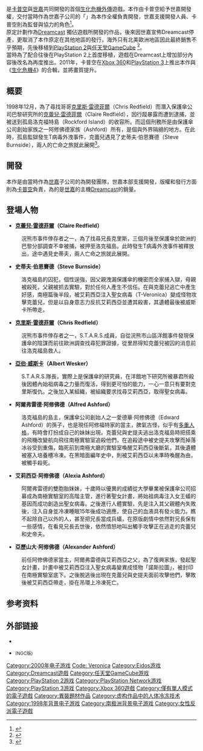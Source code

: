 
{{noteTA
|G1=Games
|G2 = ResidentEvil
}}
{{Infobox VG
| width = 
| title = 惡靈古堡 聖女密碼
| image = File:Resident Evil Code Veronica Boxart.jpg
| original = 
| japanese = バイオハザード コード:ベロニカ
| english = Resident Evil Code: Veronica
| caption = 日本Dreamcast版封面
| developer = {{le|Nex Entertainment}}/[[世嘉|SEGA開發部]]<br><small>（當時為SEGA子公司）</small><br>[[卡普空|卡普空第四制作部]]
| publisher = {{collapsible list|title=卡普空| '''Dreamcast'''{{Vgrelease|JP|[[卡普空|卡普空]]|EU|[[Eidos_Interactive|Eidos]]}}'''PlayStation 2'''{{Vgrelease|WW|卡普空}}'''任天堂GameCube'''{{Vgrelease|WW|卡普空|AUS|[[任天堂|任天堂]]}} }}
| director = 加藤弘喜
| producer = [[三上真司|三上真司]]
| designer = 
| writer = 
| programmer = 
| artist = 
| composer = 三浦健、安濑聖、笠原咲奈惠
| series = 
| released = {{Infobox VG/C|2000年2月3日|'''Dreamcast'''{{Vgrelease|JP|2000年2月3日|NA|2000年2月29日|EU|2000年5月26日}} '''''CV.完全版''''' ：<br>'''Dreamcast'''{{Vgrelease|JP|2001年3月22日}}'''PlayStation 2'''{{Vgrelease|JP|2001年5月22日|NA|2001年8月21日|EU|2001年9月14日}}'''Nintendo GameCube'''{{Vgrelease|JP|2003年8月7日|NA|2003年12月3日|EU|2004年3月12日}}'''Xbox 360、PlayStation 3'''{{Vgrelease|NA|2011年9月27日|EU|2011年9月27日(X360)|EU|2011年9月28日(PS3)|JP|2012年3月13日}} }}
| shutdown = 
| onlinegame = 
| genre = [[恐怖遊戲|恐怖生存]]、[[動作冒險遊戲|動作冒險遊戲]]
| engine = 
| modes = [[單人遊戲|單人遊戲]]
| platforms = [[Dreamcast|Dreamcast]]、[[PlayStation_2|PlayStation 2]]<br />[[任天堂GameCube|任天堂 GameCube]]<br />[[Xbox_360|Xbox 360]]、[[PlayStation_3|PlayStation 3]]
}} 
{{Vgname|惡靈古堡 聖女密碼|ja=バイオハザード コード:ベロニカ、BIOHAZARD CODE：Veronica|en=Resident Evil Code: Veronica|cn=生化危機 代号：維羅妮卡|tw=恶灵古堡 聖女密碼|diff=yes}}是[[卡普空|卡普空]]與[[世嘉|世嘉]]共同開發的首個[[生化危機|生化危機]][[外傳|外傳]]遊戲。本作由卡普空給予世嘉開發權，交付當時作為世嘉子公司的「{{le|Nex Entertainment}}」為本作全權負責開發，世嘉支援開發人員、卡普空則為監督與協力的角色<ref>{{Cite journal|title=Nex Entertainment|author=|url=https://en.wikipedia.org/w/index.php?title=Nex_Entertainment&oldid=826258263|date=2018-02-18|journal=Nex Entertainment 相關信息(英文頁面)|issue=|doi=|others=|year=|volume=|page=|language=en|pmid=|access-date=2018-07-27|archive-date=2021-03-20|archive-url=https://web.archive.org/web/20210320051746/https://en.wikipedia.org/w/index.php?title=Nex_Entertainment&oldid=826258263|dead-url=no}}</ref>。<br>原定計劃作為[[Dreamcast|Dreamcast]] 獨佔遊戲所開發的作品，後來因世嘉宣佈Dreamcast停產，更取消了本作原定在其他地區的發行，海外只有北美歐洲地區因此最終銷售不乎預期，先後移植到[[PlayStation_2|PlayStation 2]]與[[任天堂GameCube|任天堂GameCube]] <ref>{{Cite web|url=http://www.ign.com/articles/2000/01/04/resident-evil-code-veronica-2 |title=Resident Evil - CODE: Veronica |last=IGN Staff |date=January 3, 2000 |website=IGN |language=en-US |access-date=April 1, 2017 |url-status=live |archive-url=https://web.archive.org/web/20160321225310/http://www.ign.com/articles/2000/01/04/resident-evil-code-veronica-2 |archive-date=March 21, 2016 }}</ref>。<br>當時為了配合往後在PlayStation 2上首度移植，遊戲在Dreamcast上增加部分內容後改名為{{Vgname|生化危机 代号：维罗妮卡 完全版|ja=バイオハザード CODE：Veronica 完全版|en=Resident Evil Code: Veronica X|diff=yes}}再度推出。2011年，卡普空在[[Xbox_360|Xbox 360]]和[[PlayStation_3|PlayStation 3]]上推出本作與《[[生化危機4|生化危機4]]》的合輯，並將畫質提升。

== 概要 ==
1998年12月，為了尋找哥哥[[克里斯·雷德菲爾|克里斯·雷德菲爾]]（Chris Redfield）而潛入保護傘公司巴黎研究所的[[克蕾兒·雷德菲爾|克蕾兒·雷德菲爾]]（Claire Redfield），因行蹤暴露而遭到逮捕，並被送到孤島洛克福特島（Rockford Island）的收容所。而這個刑務所是由保護傘公司創始家族之一阿修佛德家族（Ashford）所有，是個與外界隔絕的地方。在此時，孤島監獄發生T病毒外洩事件，克蕾兒遇見了史蒂夫·伯恩賽德（Steve Burnside），兩人的亡命之旅就此展開<ref>{{Cite web|url=http://www.capcom-fc.com/re_dc/2009/06/veronica_darkne.html |title=Veronica's Darkness |date=June 12, 2009 |access-date=April 23, 2017 |url-status=dead |archive-url=https://web.archive.org/web/20100126061957/http://www.capcom-fc.com/re_dc/2009/06/veronica_darkne.html |archive-date=January 26, 2010 |website=Capcom}}</ref>。

== 開發 ==
本作是由當時作為[[世嘉|世嘉]]子公司的{{le|Nex Entertainment}}為開發團隊，世嘉本部支援開發，版權和發行方面則為[[卡普空|卡普空]]負責，為的是[[世嘉|世嘉]]的主機[[Dreamcast|Dreamcast]]的銷量。

== 登場人物 ==
*'''[[克蕾兒·雷德菲爾|克蕾兒·雷德菲爾]]（Claire Redfield）'''
:浣熊市事件倖存者之一，為了找尋兄長克里斯，三個月後至保護傘於歐洲的巴黎分部調查不幸被捕，被押至洛克福島。此時發生T病毒外洩事件被釋放出，途中遇見史蒂夫，兩人亡命之旅就此展開。
*'''史蒂夫·伯恩賽德（Steve Burnside）'''
:洛克福島的囚犯，個性逞強，因父親洩漏保護傘的機密而全家捕入獄，母親被殺死，父親被抓去實驗，對於任何人產生不信任。在與克蕾兒逃亡中產生好感，南極篇後半段，被艾莉西亞注入聖女病毒（T-Veronica）變成怪物攻擊克蕾兒，但是以自身意志力反抗艾莉西亞並遭其殺害，其遺體最後被威斯卡所帶走。
*'''[[克里斯·雷德菲爾|克里斯·雷德菲爾]]（Chris Redfield）'''
:浣熊市事件倖存者之一，S.T.A.R.S.成員，自從浣熊市山區洋館事件發現保護傘的陰謀而前往歐洲調查找尋犯罪證據，從里昂得知克蕾兒被囚的消息前往洛克福島救人。
*'''[[亞伯·威斯卡|亞伯·威斯卡]]（Albert Wesker）'''
:S.T.A.R.S.隊長，實際上是保護傘的研究員，在洋館地下研究所被暴君所殺後因體內始祖病毒之力量而復活，得到更可怕的能力，一心一意只有要對克里斯復仇。之後加入某組織，被組織要求找尋艾莉西亞，取得聖女病毒。
*'''阿爾弗雷德·阿修佛德（Alfred Ashford）'''
:洛克福島的島主，保護傘公司創始人之一愛德華·阿修佛德（Edward Ashford）的孫子，也是現任阿修福特家的當主，脾氣古怪，似乎有[[多重人格|多重人格]]，有時會打扮成自己的妹妹出現。克蕾兒與史提夫逃出洛克福島時把搭乘的飛機改變航向飛往南極實驗室追殺他們，在追殺途中被史提夫攻擊而掉落冰谷受到重傷，臨死前到南極大廳的實驗室喚醒艾莉西亞後斷氣，其後遺體被塞入培養槽冷凍。在黑暗面編年史中，則被艾莉西亞以未準時喚醒為由，被觸手殺死。
*'''艾莉西亞·阿修佛德（Alexia Ashford）'''
:阿爾弗雷德的雙胞胎妹妹，十歲時以優異的成績從大學畢業被保護傘公司招募成為南極實驗室的高階主管，進行著聖女計畫，將始祖病毒注入女王蟻的基因而成功創造出聖女病毒。之後進行人體實驗，先是注入其父親體內失敗後，注入自身並冷凍睡眠15年後成功適應，使自己的血液具有發火能力。瞧不起除自己以外的人，甚至把兄長當成兵蟻，在原版劇情中依然對兄長保有一些感情，在看見兄長去世後，依然憤怒地叫出觸手攻擊正在逃走的克蕾兒和史帝夫。
*'''亞歷山大·阿修佛德（Alexander Ashford）'''
:前任阿修佛德家當主，阿爾弗雷德與艾莉西亞之父，為了復興家族，發起聖女計畫，計畫中被艾莉西亞注入聖女病毒變異成怪物「諾斯拉圖」，被封印在南極實驗室底下。之後脫逃後出現在克蕾兒與史提夫面前攻擊他們，擊敗後被艾莉西亞帶走，掛在吊環上冷凍死亡。

== 参考资料 ==
{{reflist}}

== 外部链接 ==
* {{Official|http://www.capcom.co.jp/newproducts/consumer/veronica/index.html}}{{ja}}
* {{Official|http://www.capcom.co.jp/bio_cv/}}{{ja}}<small>(NGC版)</small>
{{生化危機系列}}

{{DEFAULTSORT:Biohazard Code：Veronica}}
[[Category:2000年电子游戏|Category:2000年电子游戏]]
[[Category:生化危机系列电子游戏|Code: Veronica]]
[[Category:Eidos游戏|Category:Eidos游戏]]
[[Category:Dreamcast遊戲|Category:Dreamcast遊戲]]
[[Category:任天堂GameCube游戏|Category:任天堂GameCube游戏]]
[[Category:PlayStation_2游戏|Category:PlayStation 2游戏]]
[[Category:PlayStation_Network游戏|Category:PlayStation Network游戏]]
[[Category:PlayStation_3游戏|Category:PlayStation 3游戏]]
[[Category:Xbox_360遊戲|Category:Xbox 360遊戲]]
[[Category:僅有單人模式的電子遊戲|Category:僅有單人模式的電子遊戲]]
[[Category:異裝題材作品|Category:異裝題材作品]]
[[Category:虚构作品中的人体冷冻技术|Category:虚构作品中的人体冷冻技术]]
[[Category:1998年背景电子游戏|Category:1998年背景电子游戏]]
[[Category:南极洲背景电子游戏|Category:南极洲背景电子游戏]]
[[Category:女性反派電子遊戲|Category:女性反派電子遊戲]]